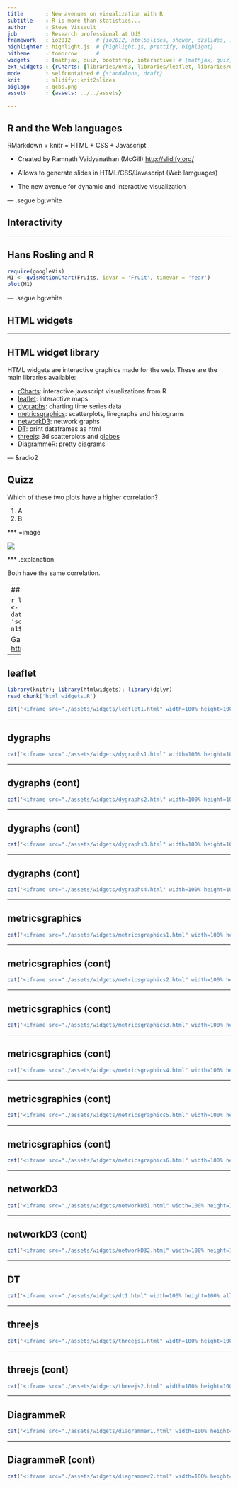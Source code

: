 ```yaml
---
title       : New avenues on visualization with R
subtitle    : R is more than statistics...
author      : Steve Vissault
job         : Research professional at UdS
framework   : io2012        # {io2012, html5slides, shower, dzslides, ...}
highlighter : highlight.js  # {highlight.js, prettify, highlight}
hitheme     : tomorrow      #
widgets     : [mathjax, quiz, bootstrap, interactive] # {mathjax, quiz, bootstrap}
ext_widgets : {rCharts: [libraries/nvd3, libraries/leaflet, libraries/dygraphs]}
mode        : selfcontained # {standalone, draft}
knit        : slidify::knit2slides
biglogo     : qcbs.png
assets      : {assets: ../../assets}

---
```


## R and the Web languages

RMarkdown + knitr = HTML + CSS + Javascript

- Created by Ramnath Vaidyanathan (McGill)
[http://slidify.org/](http://slidify.org/)

- Allows to generate slides in HTML/CSS/Javascript (Web lamguages)
- The new avenue for dynamic and interactive visualization

--- .segue bg:white

## Interactivity

---

## Hans Rosling and R

<div align="center">

```r
require(googleVis)
M1 <- gvisMotionChart(Fruits, idvar = 'Fruit', timevar = 'Year')
plot(M1)
```
</div>

--- .segue bg:white

## HTML widgets

---

## HTML widget library

HTML widgets are interactive graphics made for the web. These are the main libraries available:

- [rCharts](http://rcharts.io/): interactive javascript visualizations from R
- [leaflet](https://rstudio.github.io/leaflet/): interactive maps
- [dygraphs](https://rstudio.github.io/dygraphs/): charting time series data
- [metricsgraphics](http://www.htmlwidgets.org/showcase_metricsgraphics.html): scatterplots, linegraphs and histograms
- [networkD3](http://christophergandrud.github.io/networkD3/): network graphs
- [DT](https://rstudio.github.io/DT/): print dataframes as html
- [threejs](http://www.htmlwidgets.org/showcase_threejs.html): 3d scatterplots and [globes](https://www.chromeexperiments.com/globe)
- [DiagrammeR](http://rich-iannone.github.io/DiagrammeR/): pretty diagrams

--- &radio2

## Quizz

Which of these two plots have a higher correlation?

1. A
2. B

*** =image

<img src=https://oli.cmu.edu/repository/webcontent/470835bf80020ca60018d5a6c359d34c/_u2_summarizing_data/_m2_examining_relationships/webcontent/linear1.gif>

*** .explanation

Both have the same correlation.

---
## rCharts

```r
library(rCharts)
n1 <- nPlot(mpg ~ wt, data = mtcars, type = 'scatterChart')
n1$show('inline')
```

Gallery: [http://rcharts.io/gallery/](http://rcharts.io/gallery/)

---

## leaflet

```r
library(knitr); library(htmlwidgets); library(dplyr)
read_chunk('html_widgets.R')
```

```r
cat('<iframe src="./assets/widgets/leaflet1.html" width=100% height=100% allowtransparency="true"> </iframe>')
```

---

## dygraphs

```r
cat('<iframe src="./assets/widgets/dygraphs1.html" width=100% height=100% allowtransparency="true"> </iframe>')
```

---

## dygraphs (cont)

```r
cat('<iframe src="./assets/widgets/dygraphs2.html" width=100% height=100% allowtransparency="true"> </iframe>')
```

---

## dygraphs (cont)

```r
cat('<iframe src="./assets/widgets/dygraphs3.html" width=100% height=100% allowtransparency="true"> </iframe>')
```

---

## dygraphs (cont)

```r
cat('<iframe src="./assets/widgets/dygraphs4.html" width=100% height=100% allowtransparency="true"> </iframe>')
```

---

## metricsgraphics

```r
cat('<iframe src="./assets/widgets/metricsgraphics1.html" width=100% height=100% allowtransparency="true"> </iframe>')
```

---

## metricsgraphics (cont)

```r
cat('<iframe src="./assets/widgets/metricsgraphics2.html" width=100% height=100% allowtransparency="true"> </iframe>')
```

---

## metricsgraphics (cont)

```r
cat('<iframe src="./assets/widgets/metricsgraphics3.html" width=100% height=100% allowtransparency="true"> </iframe>')
```

---

## metricsgraphics (cont)

```r
cat('<iframe src="./assets/widgets/metricsgraphics4.html" width=100% height=100% allowtransparency="true"> </iframe>')
```

---

## metricsgraphics (cont)

```r
cat('<iframe src="./assets/widgets/metricsgraphics5.html" width=100% height=100% allowtransparency="true"> </iframe>')
```

---

## metricsgraphics (cont)

```r
cat('<iframe src="./assets/widgets/metricsgraphics6.html" width=100% height=100% allowtransparency="true"> </iframe>')
```

---

## networkD3

```r
cat('<iframe src="./assets/widgets/networkD31.html" width=100% height=100% allowtransparency="true"> </iframe>')
```

---

## networkD3 (cont)

```r
cat('<iframe src="./assets/widgets/networkD32.html" width=100% height=100% allowtransparency="true"> </iframe>')
```

---

## DT

```r
cat('<iframe src="./assets/widgets/dt1.html" width=100% height=100% allowtransparency="true"> </iframe>')
```

---

## threejs

```r
cat('<iframe src="./assets/widgets/threejs1.html" width=100% height=100% allowtransparency="true"> </iframe>')
```

---

## threejs (cont)

```r
cat('<iframe src="./assets/widgets/threejs2.html" width=100% height=100% allowtransparency="true"> </iframe>')
```

---

## DiagrammeR

```r
cat('<iframe src="./assets/widgets/diagrammer1.html" width=100% height=100% allowtransparency="true"> </iframe>')
```

---

## DiagrammeR (cont)

```r
cat('<iframe src="./assets/widgets/diagrammer2.html" width=100% height=100% allowtransparency="true"> </iframe>')
```
